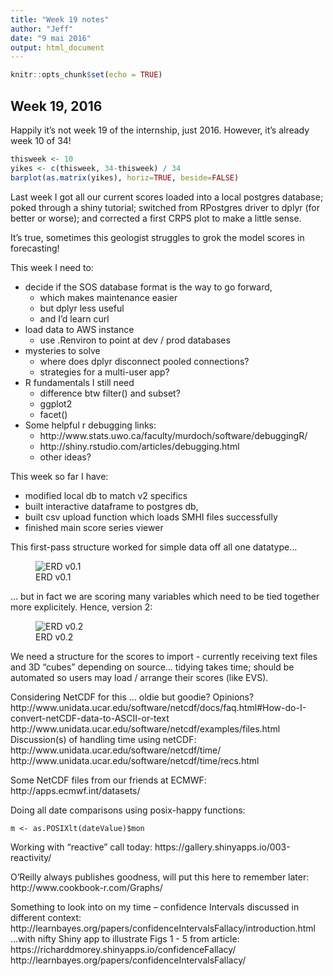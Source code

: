 ```yaml
---
title: "Week 19 notes"
author: "Jeff"
date: "9 mai 2016"
output: html_document
---
```


```r
knitr::opts_chunk$set(echo = TRUE)
```


## Week 19, 2016
Happily it's not week 19 of the internship, just 2016. However, it's already week 10 of 34!

```r
thisweek <- 10
yikes <- c(thisweek, 34-thisweek) / 34
barplot(as.matrix(yikes), horiz=TRUE, beside=FALSE)
```

Last week I got all our current scores loaded into a local postgres database; poked through a shiny tutorial; switched from RPostgres driver to dplyr (for better or worse); and corrected a first CRPS plot to make a little sense.

It's true, sometimes this geologist struggles to grok the model scores in forecasting!

This week I need to:

* decide if the SOS database format is the way to go forward,
    + which makes maintenance easier
    + but dplyr less useful
    + and I'd learn curl
* load data to AWS instance
    + use .Renviron to point at dev / prod databases
* mysteries to solve
    + where does dplyr disconnect pooled connections?
    + strategies for a multi-user app?
* R fundamentals I still need
    + difference btw filter() and subset?
    + ggplot2
    + facet()
* Some helpful r debugging links:
    + http://www.stats.uwo.ca/faculty/murdoch/software/debuggingR/
    + http://shiny.rstudio.com/articles/debugging.html
    + other ideas?


This week so far I have:

* modified local db to match v2 specifics
* built interactive dataframe to postgres db,
* built csv upload function which loads SMHI files successfully
* finished main score series viewer


This first-pass structure worked for simple data off all one datatype...

![ERD v0.1](C:\Users\jeffrey.norville\Documents\VerificationScorecard\ERDv001.png)

... but in fact we are scoring many variables which need to be tied together more explicitely. Hence, version 2:

![ERD v0.2](C:\Users\jeffrey.norville\Documents\VerificationScorecard\ERD_v2.png)



We need a structure for the scores to import - currently receiving text files and 3D "cubes" depending on source... tidying takes time; should be automated so users may load / arrange their scores (like EVS).

Considering NetCDF for this ... oldie but goodie? Opinions?
http://www.unidata.ucar.edu/software/netcdf/docs/faq.html#How-do-I-convert-netCDF-data-to-ASCII-or-text
http://www.unidata.ucar.edu/software/netcdf/examples/files.html
Discussion(s) of handling time using netCDF:
http://www.unidata.ucar.edu/software/netcdf/time/
http://www.unidata.ucar.edu/software/netcdf/time/recs.html

Some NetCDF files from our friends at ECMWF:
http://apps.ecmwf.int/datasets/


Doing all date comparisons using posix-happy functions:
```code
m <- as.POSIXlt(dateValue)$mon
```

Working with "reactive" call today:
https://gallery.shinyapps.io/003-reactivity/

O'Reilly always publishes goodness, will put this here to remember later:
http://www.cookbook-r.com/Graphs/





Something to look into on my time -- confidence Intervals discussed in different context:
http://learnbayes.org/papers/confidenceIntervalsFallacy/introduction.html
...with nifty Shiny app to illustrate Figs 1 - 5 from article:
https://richarddmorey.shinyapps.io/confidenceFallacy/
http://learnbayes.org/papers/confidenceIntervalsFallacy/

